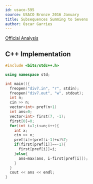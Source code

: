 ```yaml
---
id: usaco-595
source: USACO Bronze 2016 January
title: Subsequences Summing to Sevens
author: Óscar Garries
---
```


[Official Analysis](http://www.usaco.org/currrent/data/sol_div7_silver_jan16.html)

<LanguageSection>
<CPPSection>

## C++ Implementation

```cpp
#include <bits/stdc++.h>

using namespace std;

int main(){
  freopen("div7.in", "r", stdin);
  freopen("div7.out", "w", stdout);
  int n;
  cin >> n;
  vector<int> pref(n+1)
  int ans=0;
  vector<int> first(7, -1);
  first[0]=0;
  for(int i=1;i<=n;i++){
    int x;
    cin >> x;
    pref[i]=(pref[i-1]+x)%7;
    if(first[pref[i]]==-1){
      first[pref[i]]=i;
    }else{
      ans=max(ans, i-first[pref[i]]);
    }
  }
  cout << ans << endl;
}
```

</CPPSection>
</LanguageSection>
